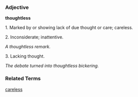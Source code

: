 ===Adjective===
'''thoughtless'''

1. Marked by or showing lack of due thought or care; careless.

2. Inconsiderate; inattentive.

''A thoughtless remark.''

3. Lacking thought.

''The debate turned into thoughtless bickering.''

===Related Terms===
[[careless]]